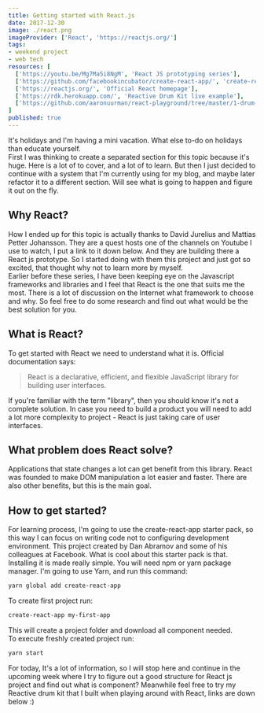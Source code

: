 ```yaml
---
title: Getting started with React.js
date: 2017-12-30
image: ./react.png
imageProvider: ['React', 'https://reactjs.org/']
tags: 
- weekend project
- web tech
resources: [
  ['https://youtu.be/Mg7Ma5i8NgM', 'React JS prototyping series'],
  ['https://github.com/facebookincubator/create-react-app/', 'create-react-app'],
  ['https://reactjs.org/', 'Official React homepage'],
  ['https://rdk.herokuapp.com/', 'Reactive Drum Kit live example'],
  ['https://github.com/aaronuurman/react-playground/tree/master/1-drum-kit', 'Reactive Drum Kit source code']
]
published: true
---
```


It's holidays and I'm having a mini vacation. What else to-do on holidays than
educate yourself.<br/> First I was thinking to create a separated section for
this topic because it's huge. Here is a lot of to cover, and a lot of to learn.
But then I just decided to continue with a system that I'm currently using for
my blog, and maybe later refactor it to a different section. Will see what is
going to happen and figure it out on the fly.<br/>

## Why React?

How I ended up for this topic is actually thanks to David Jurelius and Mattias
Petter Johansson. They are a quest hosts one of the channels on Youtube I use to
watch, I put a link to it down below. And they are building there a React js
prototype. So I started doing with them this project and just got so excited,
that thought why not to learn more by myself. <br/> Earlier before these series,
I have been keeping eye on the Javascript frameworks and libraries and I feel
that React is the one that suits me the most. There is a lot of discussion on
the Internet what framework to choose and why. So feel free to do some research
and find out what would be the best solution for you.<br/>

## What is React?

To get started with React we need to understand what it is. Official
documentation says:

> React is a declarative, efficient, and flexible JavaScript library for
> building user interfaces.

If you're familiar with the term "library", then you should know it's not a
complete solution. In case you need to build a product you will need to add a
lot more complexity to project - React is just taking care of user interfaces.

## What problem does React solve?

Applications that state changes a lot can get benefit from this library. React
was founded to make DOM manipulation a lot easier and faster. There are also
other benefits, but this is the main goal.

## How to get started?

For learning process, I'm going to use the create-react-app starter pack, so
this way I can focus on writing code not to configuring development environment.
This project created by Dan Abramov and some of his colleagues at Facebook. What
is cool about this starter pack is that.<br /> Installing it is made really
simple. You will need npm or yarn package manager. I'm going to use Yarn, and
run this command:
```bash
yarn global add create-react-app
```

To create first project run:
```bash
create-react-app my-first-app
```

This will create a project folder and download all component needed.<br/>
To execute freshly created project run:
```bash
yarn start
```

For today, It's a lot of information, so I will stop here and continue in the
upcoming week where I try to figure out a good structure for React js project
and find out what is component? Meanwhile feel free to try my Reactive drum kit
that I built when playing around with React, links are down below :)
